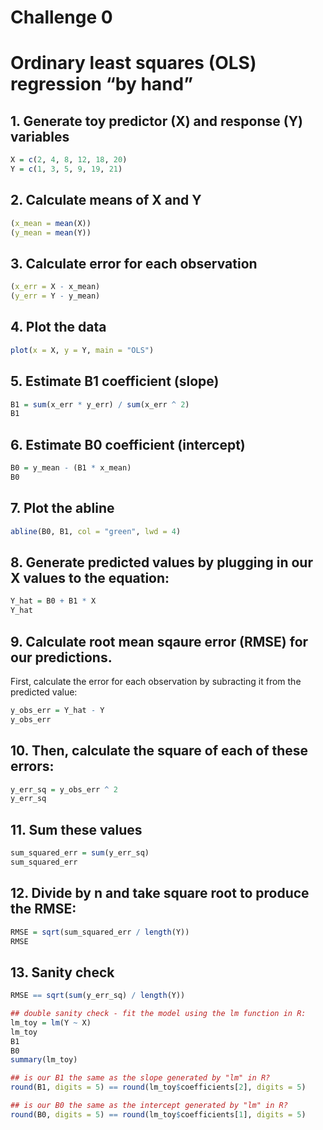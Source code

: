 # Challenge 0
# Ordinary least squares (OLS) regression "by hand"

## 1. Generate toy predictor (X) and response (Y) variables
```r
X = c(2, 4, 8, 12, 18, 20)
Y = c(1, 3, 5, 9, 19, 21)
```

## 2. Calculate means of X and Y

```r
(x_mean = mean(X))
(y_mean = mean(Y))
```

## 3. Calculate error for each observation
```r
(x_err = X - x_mean)
(y_err = Y - y_mean)
```

## 4. Plot the data
```r
plot(x = X, y = Y, main = "OLS")
```

## 5. Estimate B1 coefficient (slope)

```r
B1 = sum(x_err * y_err) / sum(x_err ^ 2)
B1
```

## 6. Estimate B0 coefficient (intercept)

```r
B0 = y_mean - (B1 * x_mean)
B0
```

## 7. Plot the abline

```r
abline(B0, B1, col = "green", lwd = 4)
```

## 8. Generate predicted values by plugging in our X values to the equation: 

```r
Y_hat = B0 + B1 * X
Y_hat
```

## 9. Calculate root mean sqaure error (RMSE) for our predictions. 

First, calculate the error for each observation by subracting it from the predicted value:
```r
y_obs_err = Y_hat - Y
y_obs_err
```

## 10. Then, calculate the square of each of these errors:
```r
y_err_sq = y_obs_err ^ 2
y_err_sq
```

## 11. Sum these values
```r
sum_squared_err = sum(y_err_sq)
sum_squared_err
```

## 12. Divide by n and take square root to produce the RMSE:

```r
RMSE = sqrt(sum_squared_err / length(Y))
RMSE
```

## 13. Sanity check

```r
RMSE == sqrt(sum(y_err_sq) / length(Y))

## double sanity check - fit the model using the lm function in R:
lm_toy = lm(Y ~ X)
lm_toy
B1
B0
summary(lm_toy)

## is our B1 the same as the slope generated by "lm" in R?
round(B1, digits = 5) == round(lm_toy$coefficients[2], digits = 5)

## is our B0 the same as the intercept generated by "lm" in R?
round(B0, digits = 5) == round(lm_toy$coefficients[1], digits = 5)
```